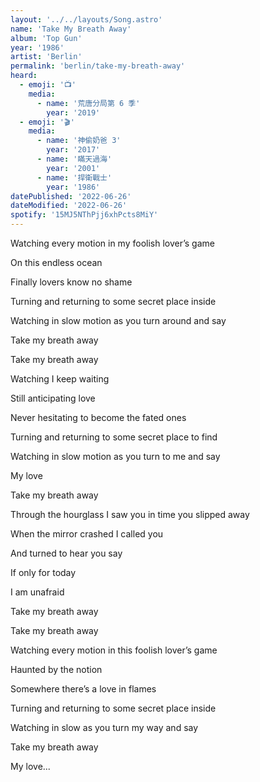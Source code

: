 ```yaml
---
layout: '../../layouts/Song.astro'
name: 'Take My Breath Away'
album: 'Top Gun'
year: '1986'
artist: 'Berlin'
permalink: 'berlin/take-my-breath-away'
heard:
  - emoji: '📺'
    media:
      - name: '荒唐分局第 6 季'
        year: '2019'
  - emoji: '🎬'
    media:
      - name: '神偷奶爸 3'
        year: '2017'
      - name: '瞞天過海'
        year: '2001'
      - name: '捍衛戰士'
        year: '1986'
datePublished: '2022-06-26'
dateModified: '2022-06-26'
spotify: '15MJ5NThPjj6xhPcts8MiY'
---
```


<LyricSection>

Watching every motion in my foolish lover&rsquo;s game

On this endless ocean

Finally lovers know no shame

</LyricSection>

<LyricSection>

Turning and returning to some secret place inside

Watching in slow motion as you turn around and say

</LyricSection>

<LyricSection>

Take my breath away

Take my breath away

</LyricSection>

<LyricSection>

Watching I keep waiting

Still anticipating love

Never hesitating to become the fated ones

Turning and returning to some secret place to find

Watching in slow motion as you turn to me and say

My love

</LyricSection>

<LyricSection>

Take my breath away

</LyricSection>

<LyricSection>

Through the hourglass I saw you in time you slipped away

When the mirror crashed I called you

And turned to hear you say

If only for today

I am unafraid

</LyricSection>

<LyricSection>

Take my breath away

Take my breath away

</LyricSection>

<LyricSection>

Watching every motion in this foolish lover&rsquo;s game

Haunted by the notion

Somewhere there&rsquo;s a love in flames

</LyricSection>

<LyricSection>

Turning and returning to some secret place inside

Watching in slow as you turn my way and say

</LyricSection>

<LyricSection>

Take my breath away

My love...

</LyricSection>
